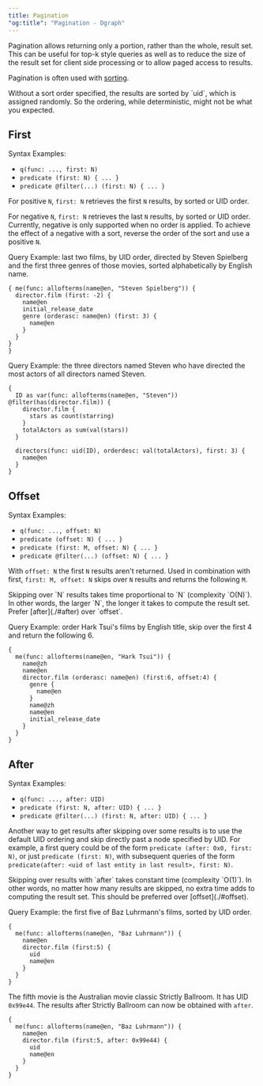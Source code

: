 ```yaml
---
title: Pagination
"og:title": "Pagination - Dgraph"
---
```



<DgraphWIP />

Pagination allows returning only a portion, rather than the whole, result set.
This can be useful for top-k style queries as well as to reduce the size of the
result set for client side processing or to allow paged access to results.

Pagination is often used with [sorting](./sorting).

<Note>
  Without a sort order specified, the results are sorted by `uid`, which is
  assigned randomly. So the ordering, while deterministic, might not be what you
  expected.
</Note>

## First

Syntax Examples:

- `q(func: ..., first: N)`
- `predicate (first: N) { ... }`
- `predicate @filter(...) (first: N) { ... }`

For positive `N`, `first: N` retrieves the first `N` results, by sorted or UID
order.

For negative `N`, `first: N` retrieves the last `N` results, by sorted or UID
order. Currently, negative is only supported when no order is applied. To
achieve the effect of a negative with a sort, reverse the order of the sort and
use a positive `N`.

Query Example: last two films, by UID order, directed by Steven Spielberg and
the first three genres of those movies, sorted alphabetically by English name.

```dql
{ me(func: allofterms(name@en, "Steven Spielberg")) {
  director.film (first: -2) {
    name@en
    initial_release_date
    genre (orderasc: name@en) (first: 3) {
      name@en
    }
  }
}
}
```

Query Example: the three directors named Steven who have directed the most
actors of all directors named Steven.

```dql
{
  ID as var(func: allofterms(name@en, "Steven")) @filter(has(director.film)) {
    director.film {
      stars as count(starring)
    }
    totalActors as sum(val(stars))
  }

  directors(func: uid(ID), orderdesc: val(totalActors), first: 3) {
    name@en
  }
}
```

## Offset

Syntax Examples:

- `q(func: ..., offset: N)`
- `predicate (offset: N) { ... }`
- `predicate (first: M, offset: N) { ... }`
- `predicate @filter(...) (offset: N) { ... }`

With `offset: N` the first `N` results aren't returned. Used in combination with
first, `first: M, offset: N` skips over `N` results and returns the following
`M`.

<Note>
  Skipping over `N` results takes time proportional to `N` (complexity `O(N)`).
  In other words, the larger `N`, the longer it takes to compute the result set.
  Prefer [after](./#after) over `offset`.
</Note>

Query Example: order Hark Tsui's films by English title, skip over the first 4
and return the following 6.

```dql
{
  me(func: allofterms(name@en, "Hark Tsui")) {
    name@zh
    name@en
    director.film (orderasc: name@en) (first:6, offset:4) {
      genre {
        name@en
      }
      name@zh
      name@en
      initial_release_date
    }
  }
}
```

## After

Syntax Examples:

- `q(func: ..., after: UID)`
- `predicate (first: N, after: UID) { ... }`
- `predicate @filter(...) (first: N, after: UID) { ... }`

Another way to get results after skipping over some results is to use the
default UID ordering and skip directly past a node specified by UID. For
example, a first query could be of the form `predicate (after: 0x0, first: N)`,
or just `predicate (first: N)`, with subsequent queries of the form
`predicate(after: <uid of last entity in last result>, first: N)`.

<Note>
  Skipping over results with `after` takes constant time (complexity `O(1)`). In
  other words, no matter how many results are skipped, no extra time adds to
  computing the result set. This should be preferred over [offset](./#offset).
</Note>

Query Example: the first five of Baz Luhrmann's films, sorted by UID order.

```dql
{
  me(func: allofterms(name@en, "Baz Luhrmann")) {
    name@en
    director.film (first:5) {
      uid
      name@en
    }
  }
}
```

The fifth movie is the Australian movie classic Strictly Ballroom. It has UID
`0x99e44`. The results after Strictly Ballroom can now be obtained with `after`.

```dql
{
  me(func: allofterms(name@en, "Baz Luhrmann")) {
    name@en
    director.film (first:5, after: 0x99e44) {
      uid
      name@en
    }
  }
}
```
